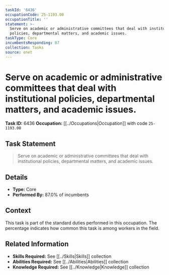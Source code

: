 ```yaml
---
taskId: '6436'
occupationCode: 25-1193.00
occupationTitle: ''
statement: >-
  Serve on academic or administrative committees that deal with institutional
  policies, departmental matters, and academic issues.
taskType: Core
incumbentsResponding: 87
collection: Tasks
source: onet
---
```

# Serve on academic or administrative committees that deal with institutional policies, departmental matters, and academic issues.

**Task ID:** 6436
**Occupation:** [[../Occupations|Occupation]] with code `25-1193.00`

## Task Statement

> Serve on academic or administrative committees that deal with institutional policies, departmental matters, and academic issues.

## Details

- **Type:** Core
- **Performed By:** 87.0% of incumbents

## Context

This task is part of the standard duties performed in this occupation. The percentage indicates how common this task is among workers in the field.

## Related Information

- **Skills Required:** See [[../Skills|Skills]] collection
- **Abilities Required:** See [[../Abilities|Abilities]] collection
- **Knowledge Required:** See [[../Knowledge|Knowledge]] collection
